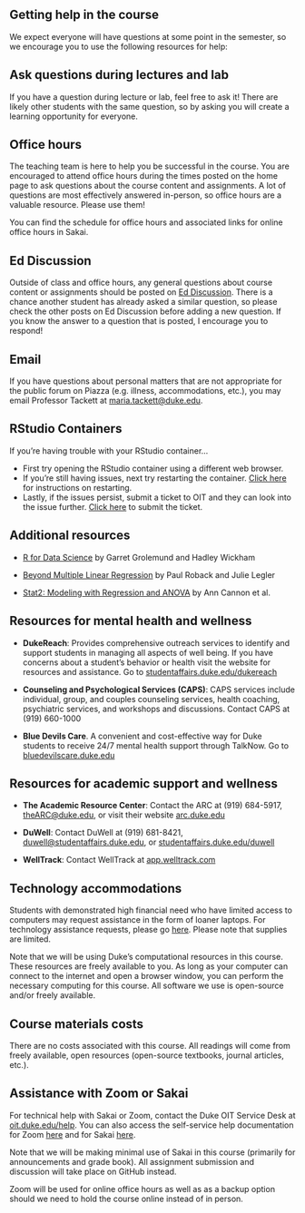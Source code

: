 ## Getting help in the course

We expect everyone will have questions at some point in the semester, so we encourage you to use the following resources for help: 

## Ask questions during lectures and lab

If you have a question during lecture or lab, feel free to ask it! There are likely other students with the same question, so by asking you will create a learning opportunity for everyone.

## Office hours

The teaching team is here to help you be successful in the course. You are encouraged to attend office hours during the times posted on the home page to ask questions about the course content and assignments. A lot of questions are most effectively answered in-person, so office hours are a valuable resource. Please use them!

You can find the schedule for office hours and associated links for online office hours in Sakai.

## Ed Discussion

Outside of class and office hours, any general questions about course content or assignments should be posted on [Ed Discussion](https://edstem.org/us/courses/8350/discussion/). There is a chance another student has already asked a similar question, so please check the other posts on Ed Discussion before adding a new question. If you know the answer to a question that is posted, I encourage you to respond! 

## Email 

If you have questions about personal matters that are not appropriate for the public forum on Piazza (e.g. illness, accommodations, etc.), you may email Professor Tackett at [maria.tackett@duke.edu](mailto:maria.tackett@duke.edu). 


## RStudio Containers

If you're having trouble with your RStudio container...

- First try opening the RStudio container using a different web browser. 
- If you're still having issues, next try restarting the container. [Click here](https://www.introds.org/Restart_Docker_Container.pdf) for instructions on restarting. 
- Lastly, if the issues persist, submit a ticket to OIT and they can look into the issue further. [Click here](https://duke.qualtrics.com/jfe/form/SV_6s3DOsiCIzNya9w) to submit the ticket.


## Additional resources

- [R for Data Science](https://r4ds.had.co.nz/) by Garret Grolemund and Hadley Wickham

- [Beyond Multiple Linear Regression](https://bookdown.org/roback/bookdown-BeyondMLR/) by Paul Roback and Julie Legler

- [Stat2: Modeling with Regression and ANOVA](https://www.amazon.com/STAT2-Modeling-Regression-Ann-Cannon-ebook-dp-B07K6Y99J3/dp/B07K6Y99J3/ref=mt_other?_encoding=UTF8&me=&qid=1629580711) by Ann Cannon et al. 

## Resources for mental health and wellness

- **DukeReach**: Provides comprehensive outreach services to identify and support students in managing all aspects of well being. If you have concerns about a student's behavior or health visit the website for resources and assistance. 
Go to [studentaffairs.duke.edu/dukereach](http://studentaffairs.duke.edu/dukereach)

- **Counseling and Psychological Services (CAPS)**: CAPS services include individual, group, and couples counseling services, health coaching, psychiatric services, and workshops and discussions. Contact CAPS at (919) 660-1000

- **Blue Devils Care**. A convenient and cost-effective way for Duke students to receive 24/7 mental health support through TalkNow. Go to [bluedevilscare.duke.edu](https://www.timely.md/faq/blue-devils-care-faq/)

## Resources for academic support and wellness

- **The Academic Resource Center**: Contact the ARC at (919) 684-5917, [theARC@duke.edu](mailto:theARC@duke.edu), or visit their website [arc.duke.edu](https://arc.duke.edu/)

- **DuWell**: Contact DuWell at (919) 681-8421, [duwell@studentaffairs.duke.edu](mailto:duwell@studentaffairs.duke.edu), or [studentaffairs.duke.edu/duwell](https://studentaffairs.duke.edu/duwell)

- **WellTrack**: Contact WellTrack at [app.welltrack.com](https://app.welltrack.com/)

## **Technology accommodations**

Students with demonstrated high financial need who have limited access to computers may request assistance in the form of loaner laptops.
For technology assistance requests, please go [here](https://keeplearning.duke.edu/technical-support/).
Please note that supplies are limited.

Note that we will be using Duke's computational resources in this course.
These resources are freely available to you.
As long as your computer can connect to the internet and open a browser window, you can perform the necessary computing for this course.
All software we use is open-source and/or freely available.

## **Course materials costs**

There are no costs associated with this course.
All readings will come from freely available, open resources (open-source textbooks, journal articles, etc.).

## **Assistance with Zoom or Sakai**

For technical help with Sakai or Zoom, contact the Duke OIT Service Desk at [oit.duke.edu/help](https://oit.duke.edu/help).
You can also access the self-service help documentation for Zoom [here](https://oit.duke.edu/help/articles/kb0029318) and for Sakai [here](https://sakai-duke.screenstepslive.com/s/sakai_support).

Note that we will be making minimal use of Sakai in this course (primarily for announcements and grade book).
All assignment submission and discussion will take place on GitHub instead.

Zoom will be used for online office hours as well as as a backup option should we need to hold the course online instead of in person.

